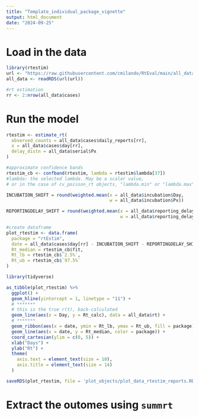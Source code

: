 ```yaml
---
title: "Template_individual_package_vignette"
output: html_document
date: "2024-09-25"
---
```


# Load in the data
```r
library(rtestim)
url <- "https://raw.githubusercontent.com/cmilando/RtEval/main/all_data.RDS"
all_data <- readRDS(url(url))

#rt estimation
rr <- 2:nrow(all_data$cases)
```


# Run the model
```r
rtestim <- estimate_rt(
  observed_counts = all_data$cases$daily_reports[rr],
  x = all_data$cases$day[rr],
  delay_distn = all_data$serial$Px
)

#approximate confidence bands
rtestim_cb <- confband(rtestim, lambda = rtestim$lambda[37])
#lambda: the selected lambda. May be a scalar value,
# or in the case of cv_poisson_rt objects, "lambda.min" or "lambda.max"

INCUBATION_SHIFT = round(weighted.mean(x = all_data$incubation$Day,
                                       w = all_data$incubation$Px))

REPORTINGDELAY_SHIFT = round(weighted.mean(x = all_data$reporting_delay$Day,
                                           w = all_data$reporting_delay$Px))

#create dataframe
plot_rtestim <- data.frame(
  package = "rtEstim",
  date = all_data$cases$day[rr] - INCUBATION_SHIFT - REPORTINGDELAY_SHIFT,
  Rt_median = rtestim_cb$fit,
  Rt_lb = rtestim_cb$`2.5%`,
  Rt_ub = rtestim_cb$`97.5%`
)

library(tidyverse)

as_tibble(plot_rtestim) %>%
  ggplot() +
  geom_hline(yintercept = 1, linetype = "11") +
  # *******
  # this is the true r(t), back-calculated
  geom_line(aes(x = Day, y = Rt_calc), data = all_data$rt) +
  # *******
  geom_ribbon(aes(x = date, ymin = Rt_lb, ymax = Rt_ub, fill = package), alpha = 0.25) +
  geom_line(aes(x = date, y = Rt_median, color = package)) +
  coord_cartesian(ylim = c(0, 5)) +
  xlab("Days") +
  ylab("Rt") +
  theme(
    axis.text = element_text(size = 10),
    axis.title = element_text(size = 14)
  )

saveRDS(plot_rtestim, file = 'plot_objects/plot_data_rtestim_reports.RDS')

```

# Extract the outomes using `summrt`
